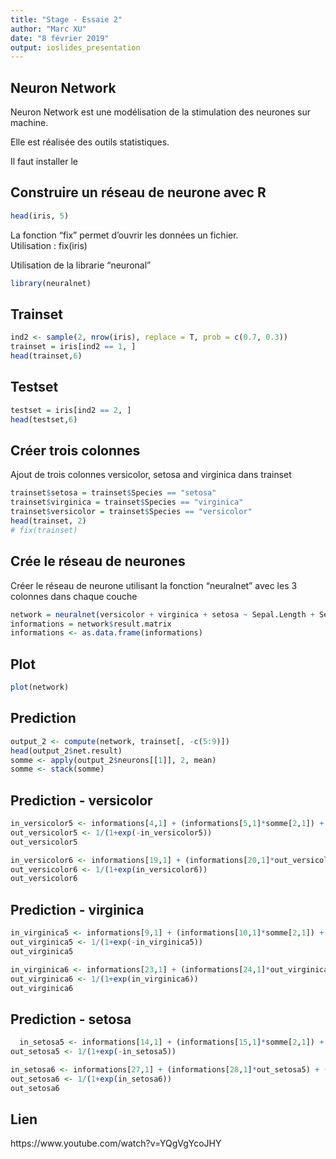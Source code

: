 ```yaml
---
title: "Stage - Essaie 2"
author: "Marc XU"
date: "8 février 2019"
output: ioslides_presentation
---
```

## Neuron Network

Neuron Network est une modélisation de la stimulation des neurones sur machine.

Elle est réalisée des outils statistiques.

Il faut installer le 

## Construire un réseau de neurone avec R

```r
head(iris, 5)
```

La fonction "fix" permet d'ouvrir les données un fichier.  
Utilisation : fix(iris)

Utilisation de la librarie "neuronal"
```r
library(neuralnet)
```

## Trainset

```r
ind2 <- sample(2, nrow(iris), replace = T, prob = c(0.7, 0.3))
trainset = iris[ind2 == 1, ]
head(trainset,6)
```

## Testset
```r
testset = iris[ind2 == 2, ]
head(testset,6)
```

## Créer trois colonnes

Ajout de trois colonnes versicolor, setosa and virginica dans trainset
```r
trainset$setosa = trainset$Species == "setosa"
trainset$virginica = trainset$Species == "virginica"
trainset$versicolor = trainset$Species == "versicolor"
head(trainset, 2)
# fix(trainset)

```

## Crée le réseau de neurones

Créer le réseau de neurone utilisant la fonction "neuralnet" avec les 3 colonnes dans chaque couche
```r
network = neuralnet(versicolor + virginica + setosa ~ Sepal.Length + Sepal.Width + Petal.Length + Petal.Width, trainset, hidden = 3)
informations = network$result.matrix
informations <- as.data.frame(informations)
```

## Plot
```r
plot(network)
```
## Prediction

```r
output_2 <- compute(network, trainset[, -c(5:9)])
head(output_2$net.result)
somme <- apply(output_2$neurons[[1]], 2, mean)
somme <- stack(somme)
```

## Prediction - versicolor
```r
in_versicolor5 <- informations[4,1] + (informations[5,1]*somme[2,1]) + (informations[6,1]*somme[3,1]) + (informations[7,1]*somme[4,1]) + (informations[8,1]*somme[5,1])
out_versicolor5 <- 1/(1+exp(-in_versicolor5))
out_versicolor5

in_versicolor6 <- informations[19,1] + (informations[20,1]*out_versicolor5) + (informations[21,1]*out_versicolor5) + (informations[22,1]*out_versicolor5)
out_versicolor6 <- 1/(1+exp(in_versicolor6))
out_versicolor6
```

## Prediction - virginica
```r
in_virginica5 <- informations[9,1] + (informations[10,1]*somme[2,1]) + (informations[11,1]*somme[3,1]) + (informations[12,1]*somme[4,1]) + (informations[13,1]*somme[5,1])
out_virginica5 <- 1/(1+exp(-in_virginica5))
out_virginica5

in_virginica6 <- informations[23,1] + (informations[24,1]*out_virginica5) + (informations[25,1]*out_virginica5) + (informations[26,1]*out_virginica5)
out_virginica6 <- 1/(1+exp(in_virginica6))
out_virginica6
```

## Prediction - setosa
```r
  in_setosa5 <- informations[14,1] + (informations[15,1]*somme[2,1]) + (informations[16,1]*somme[3,1]) + (informations[17,1]*somme[4,1]) + (informations[18,1]*somme[5,1])
out_setosa5 <- 1/(1+exp(-in_setosa5))

in_setosa6 <- informations[27,1] + (informations[28,1]*out_setosa5) + (informations[29,1]*out_setosa5) + (informations[30,1]*out_setosa5)
out_setosa6 <- 1/(1+exp(in_setosa6))
out_setosa6
```

## Lien

https://www.youtube.com/watch?v=YQgVgYcoJHY